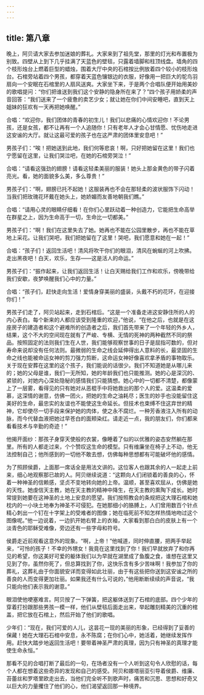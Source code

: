 ```yaml
---
---
---
```

title: 第八章
---




晚上，阿贝请大家去参加迷娘的葬礼。大家来到了祖先堂，那里的灯光和布置极为别致。四壁从上到下几乎挂满了天蓝色的壁毯，只露着墙脚和柱顶线盘。墙角的四个枝形烛台上燃着巨型的蜡烛，围着大厅中央的石棺按比例放着四个较小的枝形烛台。石棺旁站着四个男孩，都穿着天蓝色镶银边的衣服，好像用一把巨大的鸵鸟羽扇向一个安眠在石棺里的人扇风送爽。大家坐下来，于是两个合唱队便开始用美妙的歌唱提问：“你们把谁送到我们这个安静的隐身所在来了？”四个孩子用娇柔的声音回答：“我们送来了一个疲惫的卖艺少女；就让她在你们中间安睡吧，直到天上姐妹的狂欢有一天再把她唤醒。”

合唱：“欢迎你，我们团体的青春的初生儿！我们以悲痛的心情欢迎你！不论男孩，还是女孩，都不让再有一个人追随你！只有老年人才会心甘情愿、忧伤地走进这安谧的大厅。就让这最可爱的孩子也在这严肃的团体里安息吧！”

男孩子们：“唉！把她送到此地，我们何等悲哀！啊，只好把她留在这里！我们也宁愿留在这里，让我们哭泣吧，在她的石棺旁哭泣！”

合唱：“请看这强劲的翅膀！请看这轻柔美丽的服装！她头上那金黄色的带子闪着亮光。看，她的面貌多么美，多么尊贵！”

男孩子们：“啊，翅膀已托不起她！这服装再也不会在那轻柔的波状服饰下闪动！当我们把玫瑰花环戴在她头上，她娇媚而友善地朝我们瞧。”

合唱：“请用心灵的眼睛仔细看！在你们心里跃动着一种创造力，它能把生命高举在群星之上，因为生命高于一切，生命比一切都美。”

男孩子们：“啊！我们在这里失去了她。她再也不能在公园里散步，再也不能在草地上采花。让我们哭吧，我们把她留在了这里！哭吧，我们愿意和她在一起！”

合唱：“孩子们！返回生活吧！清风将吹干你们的眼泪，清风在蜿蜒的河上吹拂。走出黑夜吧！白天，欢乐，生存——这是活人的命运。”

男孩子们：“振作起来，让我们返回生活！让白天赐给我们工作和欢乐，傍晚带给我们安歇，夜梦唤醒我们心中的力量。”

合唱：“孩子们，赶快走向生活！爱情身穿美丽的盛装，头戴不朽的花环，在迎接你们！”

男孩子们走了，阿贝站起来，走到石棺后。“这是一个准备走进这安静住所的人的内心表白。每个新来的人都应该受到隆重的欢迎，”他说，“在他之后，也就是在这座房子的建造者和这个避难所的创造者之后，我们首先带来了一个年轻的外乡人，结果，这个不大的空间现在就有了严峻、专横、无情的死神的两种截然不同的祭品。按照固定的法则我们生在人世，我们能够观察世事的日子是屈指可数的，但对寿命来说却没有任何法则。最微弱的生命之线会延伸得出人意料的长，最坚固的生命之线也能被命运女神的剪刀强力剪断，这命运女神好像喜欢拿矛盾的事物取乐。关于现在安葬在这里的这个孩子，我们能说的话很少。我们不知道她是从哪儿来的；她的父母是谁，我们一无所知，她的年龄我们也只能推测。她的心是深沉的、紧锁的，对她内心深处隐秘的感情我们只能猜想。她心中的一切都不清楚，都像蒙上了一层雾，看得见的只有她对从恶棍手中将她救出的那个人的爱。这温柔的爱慕，这深情的谢意，仿佛一团火，把她的生命之油耗尽；医生的妙手也没能留住这美好的生命，最忠实的友谊也不能使这生命延长。但技术也束缚不住这弃世的精神，它却使尽一切手段来保护她的肉体，使之永不腐烂。一种芳香液注入所有的动脉，而今代替血液把她过早苍白的面颊染红。请走近一点，我的朋友们，你们都来看看技术与辛勤的奇迹！”

他揭开面纱：那孩子身穿天使般的衣裳，像睡着了似的以优雅的姿态安然躺在那里。所有的人都走过来，个个赞叹这生命的模型。只有维廉坐在椅子上不动，他无法控制自己；他所感到的一切他不敢去想，仿佛每种思想都有可能破坏他的感情。

为了照顾侯爵，上面那一席话全是用法文讲的。这位客人也跟其余的人一起走上前来，细心地观察那已故的人。阿贝继续说道：“这颗向人们闭锁着的善良的心，怀着一种神圣的信赖感，坚贞不变地转向她的上帝。温顺，甚至喜欢屈从，仿佛是她的天性。她虔信天主教，她在天主教的精神中降生，在天主教的熏陶下成长。她时常提到她要在这神圣的土地上安息的愿望。我们按照教会的条规把这大理石棺和她枕内的一小块土地奉为神圣不可侵犯。在她那细小的胳膊上，人们曾用数百个针点精心刺出一个钉在十字架上的受难者的图像；她在临死前不知怎样热情地吻过这个图像呢。”他一边说着，一边扒开她右臂上的衣袖，大家看到那白白的皮肤上有一个淡青色的耶稣受难像，旁边还有一些字母和符号。

侯爵走近前观看这意外的现象。“啊，上帝！”他喊道，同时伸直腰，把两手举起来，“可怜的孩子！不幸的外甥女！我竟在这里找到了你！我们早就放弃了和你再见的希望，你这美好可爱的躯体我们以为早就在湖里成了鱼腹之食，谁想在这里又见到了你，虽然你死了，但总算找到了你，这快乐含有多少苦味啊！我参加了你的葬礼，这葬礼由于你面貌安详而变得如此壮丽，由于有这些把你送到这安谧之所的善良的人而变得更加壮丽。如果我还有什么可说的，”他用断断续续的声音说，“我只能向他们表示我的谢意。”

眼泪使他哽塞难言。阿贝按了一下弹簧，把这躯体送到了石棺的底部。四个少年的穿着打扮跟那些男孩一模一样，他们从壁毯后面走出来，举起雕刻精美的沉重的棺盖，把它放在石棺上，然后开始了他们的歌唱。

少年们：“现在，我们可爱的人儿，这昙花一现的美丽的形象，已经得到了妥善的保藏！她在大理石石棺中安息，永不陈腐；在你们心中，她活着，她继续发挥作用。赶快大踏步地返回生活吧！要带着神圣严肃的真理，因为只有神圣的真理才能使生命永恒。”

那看不见的合唱打断了最后的一句，在场者没有一个人听到这句令人欣慰的话，每个人都在想着这些奇异的发现和自己的感受。阿贝和娜塔丽亚引导着侯爵、维廉、苔蕾丝和罗塔里欧走出去，当他们完全听不到歌声时，痛苦和沉思、思想和好奇又以巨大的力量攫住了他们的心，他们渴望返回那一种境界。
